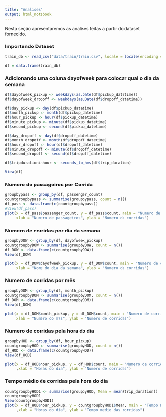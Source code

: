 ```yaml
---
title: "Analises"
output: html_notebook
---
```


Nesta seção apresentaremos as analises feitas a partir do dataset fornecido.

### Importando Dataset

```r
train_db <- read_csv("data/train/train.csv", locale = locale(encoding = "ISO-8859-1"))

df = data.frame(train_db)
```


### Adicionando uma coluna dayofweek para colocar qual o dia da semana

```r
df$dayofweek_pickup <- weekdays(as.Date(df$pickup_datetime))
df$dayofweek_dropoff <- weekdays(as.Date(df$dropoff_datetime))

df$day_pickup <- day(df$pickup_datetime)
df$month_pickup <- month(df$pickup_datetime)
df$hour_pickup <- hour(df$pickup_datetime)
df$minute_pickup <- minute(df$pickup_datetime)
df$second_pickup <- second(df$pickup_datetime)

df$day_dropoff <- day(df$dropoff_datetime)
df$month_dropoff <- month(df$dropoff_datetime)
df$hour_dropoff <- hour(df$dropoff_datetime)
df$minute_dropoff <- minute(df$dropoff_datetime)
df$second_dropoff <- second(df$dropoff_datetime)

df$tripdurationinhour <- seconds_to_hms(df$trip_duration)

View(df)
```



### Numero de passageiros por Corrida

```r
groupbypass <- group_by(df, passenger_count)
countgroupbypass <- summarise(groupbypass, count = n())
df_pass <- data.frame(c(countgroupbypass))
#View(df_pass)
plot(x = df_pass$passenger_count, y = df_pass$count, main = "Numero de passageiros por corrida",
     xlab = "Numero de passageiros", ylab = "Numero de corridas")
```


### Numero de corridas por dia da semana

```r
groupbyDOW <- group_by(df, dayofweek_pickup)
countgroupbyDOW <- summarise(groupbyDOW, count = n())
df_DOW <- data.frame(c(countgroupbyDOW))
View(df_DOW)

plot(x = df_DOW$dayofweek_pickup, y = df_DOW$count, main = "Numero de corridas pelo dia da semana",
     xlab = "Nome do dia da semana", ylab = "Numero de corridas")
```


### Numero de corridas por mês

```r
groupbyDOM <- group_by(df, month_pickup)
countgroupbyDOM <- summarise(groupbyDOM, count = n())
df_DOM <- data.frame(c(countgroupbyDOM))
View(df_DOM)

plot(x = df_DOM$month_pickup, y = df_DOM$count, main = "Numero de corridas por m?s",
     xlab = "Numero do m?s", ylab = "Numero de corridas")
```


### Numero de corridas pela hora do dia

```r
groupbyHOD <- group_by(df, hour_pickup)
countgroupbyHOD <- summarise(groupbyHOD, count = n())
df_HOD <- data.frame(c(countgroupbyHOD))
View(df_HOD)

plot(x = df_HOD$hour_pickup, y = df_HOD$count, main = "Numero de corridas por horas do dia"
     ,xlab = "Horas do dia", ylab = "Numero de corridas")
```


### Tempo médio de corridas pela hora do dia

```r
countgroupbyHOD1 <- summarise(groupbyHOD, Mean = mean(trip_duration))
countgroupbyHOD1
View(countgroupbyHOD1)
plot(x = df_HOD$hour_pickup, y = countgroupbyHOD1$Mean, main = "Tempo medio das corridas pela hora do dia"
     ,xlab = "Horas do dia", ylab = "Tempo medio das corridas")
```


